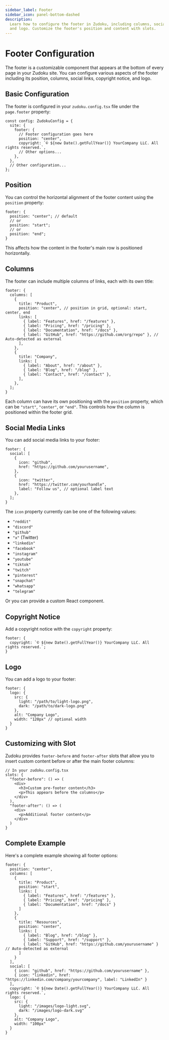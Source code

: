 ```yaml
---
sidebar_label: Footer
sidebar_icon: panel-bottom-dashed
description:
  Learn how to configure the footer in Zudoku, including columns, social links, copyright notice,
  and logo. Customize the footer's position and content with slots.
---
```


# Footer Configuration

The footer is a customizable component that appears at the bottom of every page in your Zudoku site.
You can configure various aspects of the footer including its position, columns, social links,
copyright notice, and logo.

## Basic Configuration

The footer is configured in your `zudoku.config.tsx` file under the `page.footer` property:

```tsx
const config: ZudokuConfig = {
  site: {
    footer: {
      // Footer configuration goes here
      position: "center",
      copyright: `© ${new Date().getFullYear()} YourCompany LLC. All rights reserved.`,
      // Other options...
    },
  },
  // Other configuration...
};
```

## Position

You can control the horizontal alignment of the footer content using the `position` property:

```tsx
footer: {
  position: "center"; // default
  // or
  position: "start";
  // or
  position: "end";
}
```

This affects how the content in the footer's main row is positioned horizontally.

## Columns

The footer can include multiple columns of links, each with its own title:

```tsx
footer: {
  columns: [
    {
      title: "Product",
      position: "center", // position in grid, optional: start, center, end
      links: [
        { label: "Features", href: "/features" },
        { label: "Pricing", href: "/pricing" },
        { label: "Documentation", href: "/docs" },
        { label: "GitHub", href: "https://github.com/org/repo" }, // Auto-detected as external
      ],
    },
    {
      title: "Company",
      links: [
        { label: "About", href: "/about" },
        { label: "Blog", href: "/blog" },
        { label: "Contact", href: "/contact" },
      ],
    },
  ];
}
```

Each column can have its own positioning with the `position` property, which can be `"start"`,
`"center"`, or `"end"`. This controls how the column is positioned within the footer grid.

## Social Media Links

You can add social media links to your footer:

```tsx
footer: {
  social: [
    {
      icon: "github",
      href: "https://github.com/yourusername",
    },
    {
      icon: "twitter",
      href: "https://twitter.com/yourhandle",
      label: "Follow us", // optional label text
    },
  ];
}
```

The `icon` property currently can be one of the following values:

<div className="[&_ul]:grid [&_ul]:grid-cols-[repeat(3,auto)]">

- `"reddit"`
- `"discord"`
- `"github"`
- `"x"` (Twitter)
- `"linkedin"`
- `"facebook"`
- `"instagram"`
- `"youtube"`
- `"tiktok"`
- `"twitch"`
- `"pinterest"`
- `"snapchat"`
- `"whatsapp"`
- `"telegram"`

</div>

Or you can provide a custom React component.

## Copyright Notice

Add a copyright notice with the `copyright` property:

```tsx
footer: {
  copyright: `© ${new Date().getFullYear()} YourCompany LLC. All rights reserved.`;
}
```

## Logo

You can add a logo to your footer:

```tsx
footer: {
  logo: {
    src: {
      light: "/path/to/light-logo.png",
      dark: "/path/to/dark-logo.png"
    },
    alt: "Company Logo",
    width: "120px" // optional width
  }
}
```

## Customizing with Slot

Zudoku provides `footer-before` and `footer-after` slots that allow you to insert custom content
before or after the main footer columns:

```tsx
// In your zudoku.config.tsx
slots: {
  "footer-before": () => (
    <div>
      <h3>Custom pre-footer content</h3>
      <p>This appears before the columns</p>
    </div>
  ),
  "footer-after": () => (
    <div>
      <p>Additional footer content</p>
    </div>
  )
}
```

## Complete Example

Here's a complete example showing all footer options:

```tsx
footer: {
  position: "center",
  columns: [
    {
      title: "Product",
      position: "start",
      links: [
        { label: "Features", href: "/features" },
        { label: "Pricing", href: "/pricing" },
        { label: "Documentation", href: "/docs" }
      ]
    },
    {
      title: "Resources",
      position: "center",
      links: [
        { label: "Blog", href: "/blog" },
        { label: "Support", href: "/support" },
        { label: "GitHub", href: "https://github.com/yourusername" } // Auto-detected as external
      ]
    }
  ],
  social: [
    { icon: "github", href: "https://github.com/yourusername" },
    { icon: "linkedin", href: "https://linkedin.com/company/yourcompany", label: "LinkedIn" }
  ],
  copyright: `© ${new Date().getFullYear()} YourCompany LLC. All rights reserved.`,
  logo: {
    src: {
      light: "/images/logo-light.svg",
      dark: "/images/logo-dark.svg"
    },
    alt: "Company Logo",
    width: "100px"
  }
}
```
